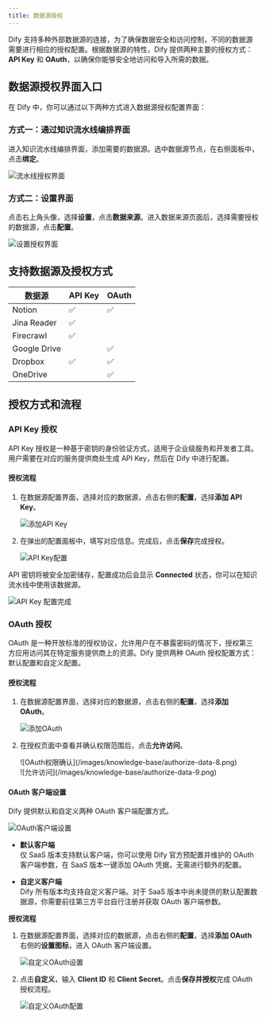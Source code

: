 ```yaml
---
title: 数据源授权
---
```


Dify 支持多种外部数据源的连接，为了确保数据安全和访问控制，不同的数据源需要进行相应的授权配置。根据数据源的特性，Dify 提供两种主要的授权方式：**API Key** 和 **OAuth**，以确保你能够安全地访问和导入所需的数据。

## 数据源授权界面入口

在 Dify 中，你可以通过以下两种方式进入数据源授权配置界面：

### 方式一：通过知识流水线编排界面

进入知识流水线编排界面，添加需要的数据源。选中数据源节点，在右侧面板中，点击**绑定**。

![流水线授权界面](/images/knowledge-base/authorize-data-1.PNG)

### 方式二：设置界面
点击右上角头像，选择**设置**，点击**数据来源**。进入数据来源页面后，选择需要授权的数据源，点击**配置**。

![设置授权界面](/images/knowledge-base/authorize-data-2.PNG)

## 支持数据源及授权方式

| 数据源       | API Key | OAuth |
|-------------|---------|-------|
| Notion      | ✅      | ✅    |
| Jina Reader | ✅      |       |
| Firecrawl   | ✅      |       |
| Google Drive|         | ✅    |
| Dropbox     | ✅      | ✅    |
| OneDrive    |         | ✅    |

## 授权方式和流程

### API Key 授权
API Key 授权是一种基于密钥的身份验证方式，适用于企业级服务和开发者工具。用户需要在对应的服务提供商处生成 API Key，然后在 Dify 中进行配置。

#### 授权流程
1. 在数据源配置界面，选择对应的数据源，点击右侧的**配置**，选择**添加 API Key**。
   
   ![添加API Key](/images/knowledge-base/authorize-data-3.PNG)

2. 在弹出的配置面板中，填写对应信息。完成后，点击**保存**完成授权。
   
   ![API Key配置](/images/knowledge-base/authorize-data-4.png)

API 密钥将被安全加密储存，配置成功后会显示 **Connected** 状态，你可以在知识流水线中使用该数据源。

![API Key 配置完成](/images/knowledge-base/authorize-data-6.png)

### OAuth 授权
OAuth 是一种开放标准的授权协议，允许用户在不暴露密码的情况下，授权第三方应用访问其在特定服务提供商上的资源。Dify 提供两种 OAuth 授权配置方式：默认配置和自定义配置。

#### 授权流程
1. 在数据源配置界面，选择对应的数据源，点击右侧的**配置**，选择**添加 OAuth**。
   
   ![添加OAuth](/images/knowledge-base/authorize-data-7.png)

2. 在授权页面中查看并确认权限范围后，点击**允许访问**。
   <div style={{display: 'flex', flexWrap: 'wrap', gap: '30px'}}>
      <div style={{flex: 1, minWidth: '300px'}}>
         ![OAuth权限确认](/images/knowledge-base/authorize-data-8.png)
      </div>
      <div style={{flex: 1, minWidth: '300px'}}>
         ![允许访问](/images/knowledge-base/authorize-data-9.png)
      </div>
   </div>

#### OAuth 客户端设置
Dify 提供默认和自定义两种 OAuth 客户端配置方式。

![OAuth客户端设置](/images/knowledge-base/authorize-data-10.png)

- **默认客户端**  
  仅 SaaS 版本支持默认客户端，你可以使用 Dify 官方预配置并维护的 OAuth 客户端参数，在 SaaS 版本一键添加 OAuth 凭据，无需进行额外的配置。

- **自定义客户端**  
  Dify 所有版本均支持自定义客户端。对于 SaaS 版本中尚未提供的默认配置数据源，你需要前往第三方平台自行注册并获取 OAuth 客户端参数。

**授权流程**
1. 在数据源配置界面，选择对应的数据源，点击右侧的**配置**，选择**添加 OAuth** 右侧的**设置图标**，进入 OAuth 客户端设置。
   
   ![自定义OAuth设置](/images/knowledge-base/authorize-data-11.png)

2. 点击**自定义**，输入 **Client ID** 和 **Client Secret**。点击**保存并授权**完成 OAuth 授权流程。
   
   ![自定义OAuth配置](/images/knowledge-base/authorize-data-12.png)
